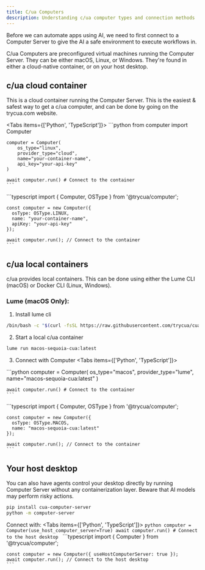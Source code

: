 ```yaml
---
title: C/ua Computers
description: Understanding c/ua computer types and connection methods
---
```


Before we can automate apps using AI, we need to first connect to a Computer Server to give the AI a safe environment to execute workflows in.

C/ua Computers are preconfigured virtual machines running the Computer Server. They can be either macOS, Linux, or Windows. They're found in either a cloud-native container, or on your host desktop.

## c/ua cloud container

This is a cloud container running the Computer Server. This is the easiest & safest way to get a c/ua computer, and can be done by going on the trycua.com website.

<Tabs items={['Python', 'TypeScript']}>
  <Tab value="Python">
    ```python
    from computer import Computer

    computer = Computer(
        os_type="linux",
        provider_type="cloud", 
        name="your-container-name",
        api_key="your-api-key"
    )

    await computer.run() # Connect to the container
    ```
  </Tab>
  <Tab value="TypeScript">
    ```typescript
    import { Computer, OSType } from '@trycua/computer';

    const computer = new Computer({
      osType: OSType.LINUX,
      name: "your-container-name",
      apiKey: "your-api-key"
    });

    await computer.run(); // Connect to the container
    ```
  </Tab>
</Tabs>

## c/ua local containers

c/ua provides local containers. This can be done using either the Lume CLI (macOS) or Docker CLI (Linux, Windows).

### Lume (macOS Only):
1. Install lume cli
```bash
/bin/bash -c "$(curl -fsSL https://raw.githubusercontent.com/trycua/cua/main/libs/lume/scripts/install.sh)"
```

2. Start a local c/ua container
```bash
lume run macos-sequoia-cua:latest
```

3. Connect with Computer
<Tabs items={['Python', 'TypeScript']}>
  <Tab value="Python">
    ```python
    computer = Computer(
        os_type="macos", 
        provider_type="lume", 
        name="macos-sequoia-cua:latest"
    )

    await computer.run() # Connect to the container
    ```
  </Tab>
  <Tab value="TypeScript">
    ```typescript
    import { Computer, OSType } from '@trycua/computer';

    const computer = new Computer({
      osType: OSType.MACOS,
      name: "macos-sequoia-cua:latest"
    });

    await computer.run(); // Connect to the container
    ```
  </Tab>
</Tabs>

## Your host desktop

You can also have agents control your desktop directly by running Computer Server without any containerization layer. Beware that AI models may perform risky actions.

```bash
pip install cua-computer-server
python -m computer-server
```

Connect with:
<Tabs items={['Python', 'TypeScript']}>
  <Tab value="Python">
    ```python
    computer = Computer(use_host_computer_server=True)
    await computer.run() # Connect to the host desktop
    ```
  </Tab>
  <Tab value="TypeScript">
    ```typescript
    import { Computer } from '@trycua/computer';

    const computer = new Computer({ useHostComputerServer: true });
    await computer.run(); // Connect to the host desktop
    ```
  </Tab>
</Tabs>
